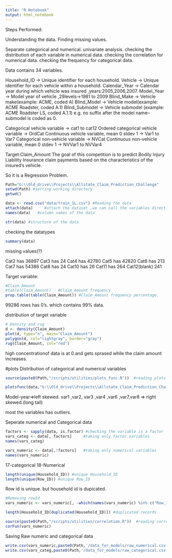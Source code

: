 ```yaml
---
title: "R Notebook"
output: html_notebook
---
```


Steps Performed:

Understanding the data.
Finding missing values.

Separate categorical and numerical.
univariate analysis.
checking the distribution of each variable in numerical data.
checking the correlation for numerical data.
checking the frequency for categorical data.





Data contains 34 variables.

Household_ID ->	Unique identifier for each household.
Vehicle	-> Unique identifier for each vehicle within a household.
Calendar_Year ->	Calendar year during which vehicle was insured ,years:2005,2006,2007.
Model_Year ->	Model year of vehicle ,29levels->1981 to 2009
Blind_Make ->	Vehicle make(example: ACME, coded A)
Blind_Model ->	Vehicle model(example: ACME Roadster, coded A.1)
Blind_Submodel ->	Vehicle submodel (example: ACME Roadster LS, coded A.1.1) e.g. no suffix after the model name--submodel is coded as 0.

Categorical vehicle variable -> cat1 to cat12
Ordered categorical vehicle variable -> OrdCat 
Continuous vehicle variable, mean 0 stdev 1 -> Var1 to Var7
Categorical non-vehicle variable -> NVCat
Continuous non-vehicle variable, mean 0 stdev 1	-> NVVar1 to NVVar4



Target:Claim_Amount
The goal of this competition is to predict Bodily Injury Liability Insurance claim payments based on the characteristics of the insured’s vehicle.   

So it is a Regression Problem.



```r
Path="G:\\Old_drive\\Projects\\Allstate_Claim_Prediction_Challenge"
setwd(Path) #setting working directory
getwd()

data <- read.csv("data/train_1L.csv") #Reading the data
attach(data)     #attach the dataset ,we can call the variables directly without dataframe name.
names(data)   #column names of the data
```

```r
str(data) #structure of the data
```
checking the datatypes

```r
summary(data)
```



missing values(?)

Cat2 has 36897
Cat3 has 24
Cat4 has 42780
Cat5 has 42820
Cat6 has 213
Cat7 has 54386
Cat8 has 24
Cat10 has 26
Cat11 has 264
Cat12(blank) 241





Target variable:

```r
#Claim_Amount
#table(Claim_Amount)   #Claim_Amount frequency
prop.table(table(Claim_Amount)) #Claim_Amount frequency percentage.
```

99286 rows has 0's. which contains 99% data.



distribution of target variable
```r
# Density and rug  
d <- density(Claim_Amount)
plot(d, type="n", main="Claim_Amount")
polygon(d, col="lightgray", border="gray")
rug(Claim_Amount, col="red")
```

high concentrationof data is at 0.and gets sprased while the claim amount increases.



#plots
Distribution of categorical and numerical variables
```r
source(paste0(Path,"/scripts/utilities/plots_func.R"))  #reading plots function

plotsfunc(data,"G:\\Old_drive\\Projects\\Allstate_Claim_Prediction_Challenge\\plots") #plots will save into the path specified


```

Model-year=>left skewed.
var1 ,var2, var3 ,var4 ,var6 ,var7,var8 => right skewed.(long tail)

most the variables has outliers.



Seperate numerical and Categorical data

```r
factors <- sapply(data, is.factor) #checking the variable is a factor
vars_categ <- data[, factors]     #taking only factor variables
names(vars_categ)

vars_numeric <- data[,!factors]   #taking only numerical variables
names(vars_numeric)
```
17-categorical
18-Numerical



```r
length(unique(Household_ID)) #unique Household_ID
length(unique(Row_ID)) #unique Row_ID
```

Row id is unique.
but household id is dupicated.

```r
#Removing rowId
vars_numeric <- vars_numeric[, -which(names(vars_numeric) %in% c("Row_ID"))]

```


```r
length(Household_ID[duplicated(Household_ID)]) #duplicated records

```



```r
source(paste0(Path,"/scripts/utilities/correlation.R"))  #reading correlation
corFun(vars_numeric)
```





<!-- ```{r} -->
<!-- #pairs(vars_numeric) -->
<!-- cor(vars_numeric) -->
<!-- ``` -->

<!-- high correlated variables(0.74-0.99) -->

<!-- var1 & var3 = 0.743946820 -->
<!-- var1 & var5 = 0.905651716 -->
<!-- var1 & var6 = 0.777026876 -->
<!-- var2 & var4 = 0.982659211 -->
<!-- var2 & var6 = 0.770531671 -->
<!-- var3 & var5 = 0.784011528 -->
<!-- var3 & var6 = 0.825888541 -->
<!-- var4 & var6 = 0.784532509 -->
<!-- var5 & var6 = 0.749018242 -->
<!-- var6 & var7 = 0.80144159 -->






Saving Raw numeric and categorical data
```r

write.csv(vars_numeric,paste0(Path,'/data_for_models/raw_numerical.csv'),row.names = F)
write.csv(vars_categ,paste0(Path,'/data_for_models/raw_categorical.csv'),row.names = F)
          
```


```r
```





